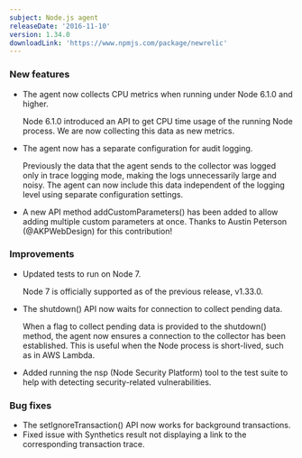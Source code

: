```yaml
---
subject: Node.js agent
releaseDate: '2016-11-10'
version: 1.34.0
downloadLink: 'https://www.npmjs.com/package/newrelic'
---
```


### New features

* The agent now collects CPU metrics when running under Node 6.1.0 and higher.

  Node 6.1.0 introduced an API to get CPU time usage of the running Node process. We are now collecting this data as new metrics.
* The agent now has a separate configuration for audit logging.

  Previously the data that the agent sends to the collector was logged only in trace logging mode, making the logs unnecessarily large and noisy. The agent can now include this data independent of the logging level using separate configuration settings.
* A new API method addCustomParameters() has been added to allow adding multiple custom parameters at once. Thanks to Austin Peterson (@AKPWebDesign) for this contribution!

### Improvements

* Updated tests to run on Node 7.

  Node 7 is officially supported as of the previous release, v1.33.0.
* The shutdown() API now waits for connection to collect pending data.

  When a flag to collect pending data is provided to the shutdown() method, the agent now ensures a connection to the collector has been established. This is useful when the Node process is short-lived, such as in AWS Lambda.
* Added running the nsp (Node Security Platform) tool to the test suite to help with detecting security-related vulnerabilities.

### Bug fixes

* The setIgnoreTransaction() API now works for background transactions.
* Fixed issue with Synthetics result not displaying a link to the corresponding transaction trace.
